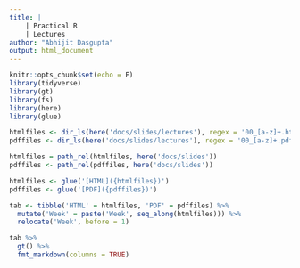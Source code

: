 ```yaml
---
title: |
    | Practical R
    | Lectures
author: "Abhijit Dasgupta"
output: html_document
---
```


```r
knitr::opts_chunk$set(echo = F)
library(tidyverse)
library(gt)
library(fs)
library(here)
library(glue)
```

```r
htmlfiles <- dir_ls(here('docs/slides/lectures'), regex = '00_[a-z]+.html', recurse=T)
pdffiles <- dir_ls(here('docs/slides/lectures'), regex = '00_[a-z]+.pdf', recurse=T)

htmlfiles = path_rel(htmlfiles, here('docs/slides'))
pdffiles <- path_rel(pdffiles, here('docs/slides'))

htmlfiles <- glue('[HTML]({htmlfiles})')
pdffiles <- glue('[PDF]({pdffiles})')

tab <- tibble('HTML' = htmlfiles, 'PDF' = pdffiles) %>% 
  mutate('Week' = paste('Week', seq_along(htmlfiles))) %>% 
  relocate('Week', before = 1)

tab %>% 
  gt() %>% 
  fmt_markdown(columns = TRUE)
```


